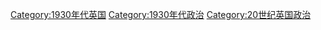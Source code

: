 [[Category:1930年代英国|Category:1930年代英国]]
[[Category:1930年代政治|Category:1930年代政治]]
[[Category:20世纪英国政治|Category:20世纪英国政治]]